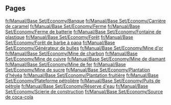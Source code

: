 
== Pages ==
[[fr/Manual/Base Set/Economy/Banque]]
[[fr/Manual/Base Set/Economy/Carrière de caramel]]
[[fr/Manual/Base Set/Economy/Ferme]]
[[fr/Manual/Base Set/Economy/Ferme de batterie]]
[[fr/Manual/Base Set/Economy/Fontaine de plastique]]
[[fr/Manual/Base Set/Economy/Forêt]]
[[fr/Manual/Base Set/Economy/Forêt de barbe à papa]]
[[fr/Manual/Base Set/Economy/Générateur de bulles]]
[[fr/Manual/Base Set/Economy/Mine d'or]]
[[fr/Manual/Base Set/Economy/Mine de charbon]]
[[fr/Manual/Base Set/Economy/Mine de cuivre]]
[[fr/Manual/Base Set/Economy/Mine de diamant]]
[[fr/Manual/Base Set/Economy/Mine de fer]]
[[fr/Manual/Base Set/Economy/Mine de sucre]]
[[fr/Manual/Base Set/Economy/Plantation d'hévéa]]
[[fr/Manual/Base Set/Economy/Plantation fruitière]]
[[fr/Manual/Base Set/Economy/Plateforme pétrolière]]
[[fr/Manual/Base Set/Economy/Puits de pétrole]]
[[fr/Manual/Base Set/Economy/Réserve d'eau]]
[[fr/Manual/Base Set/Economy/Scierie de construction]]
[[fr/Manual/Base Set/Economy/Source de coca-cola]]
